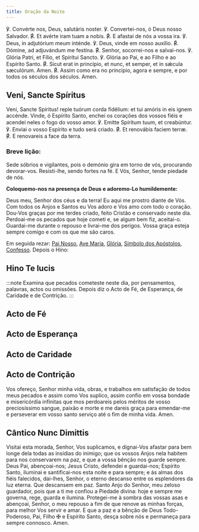 ```yaml
---
title: Oração da Noite
---
```


<div class="side-by-side not-content">
  <span>℣. Convérte nos, Deus, salutáris noster.</span>
  <span>℣. Convertei-nos, ó Deus nosso Salvador.</span>
  <span>
    <span class="text-red-500">℟.</span> Et avérte iram tuam a nobis.
  </span>
  <span>
    <span class="text-red-500">℟.</span> E afastai de nós a vossa ira.
  </span>
  <span>℣. Deus, in adjutórium meum inténde.</span>
  <span>℣. Deus, vinde em nosso auxílio.</span>
  <span>
    <span class="text-red-500">℟.</span> Dómine, ad adjuvándum me festína.
  </span>
  <span>
    <span class="text-red-500">℟.</span> Senhor, socorrei-nos e salvai-nos.
  </span>
  <span>℣. Glória Patri, et Fílio, et Spirítui Sancto.</span>
  <span>℣. Glória ao Pai, e ao Filho e ao Espírito Santo.</span>
  <span>
    <span class="text-red-500">℟.</span> Sicut erat in princípio, et nunc, et
    semper, et in sǽcula sæculórum. Amen.
  </span>
  <span>
    <span class="text-red-500">℟.</span> Assim como era no princípio, agora e
    sempre, e por todos os séculos dos séculos. Amen.
  </span>
</div>

## Veni, Sancte Spíritus

<div class="side-by-side not-content">
  <span>
    Veni, Sancte Spíritus! reple tuórum corda fidélium: et tui amóris in eis
    ignem accénde.
  </span>
  <span>
    Vinde, ó Espírito Santo, enchei os corações dos vossos fiéis e acendei neles
    o fogo do vosso amor.
  </span>
  <span>℣. Emitte Spíritum tuum, et creabúntur.</span>
  <span>℣. Enviai o vosso Espírito e tudo será criado.</span>
  <span>
    <span class="text-red-500">℟.</span> Et renovábis faciem terræ.
  </span>
  <span>
    <span class="text-red-500">℟.</span> E renovareis a face da terra.
  </span>
</div>

### Breve lição:

Sede sóbrios e vigilantes, pois o demónio gira em torno de vós, procurando
devorar-vos. Resisti-lhe, sendo fortes na fé. E Vós, Senhor, tende piedade de
nós.

**Coloquemo-nos na presença de Deus e adoremo-Lo humildemente:**

Deus meu, Senhor dos céus e da terra! Eu aqui me prostro diante de Vós. Com
todos os Anjos e Santos eu Vos adoro e Vos amo com todo o coração. Dou-Vos
graças por me terdes criado, feito Cristão e conservado neste dia. Perdoai-me
os pecados que hoje cometi e, se algum bem fiz, aceitai-o. Guardai-me durante
o repouso e livrai-me dos perigos. Vossa graça esteja sempre comigo e com os
que me são caros.

Em seguida rezar: [Pai Nosso](/devocionario/oracoes/painosso), [Ave Maria](/devocionario/oracoes/avemaria), [Glória](/devocionario/oracoes/gloria), [Símbolo dos Apóstolos](/devocionario/oracoes/simboloapostolos),
[Confesso](/devocionario/oracoes/confesso). Depois o Hino:


## Hino Te lucis

<TeLucis />

:::note
Examina que pecados cometeste neste dia, por pensamentos, palavras, actos ou omissões. Depois diz o Acto de Fé, de Esperança, de Caridade e de Contrição.
:::


## Acto de Fé

<ActoFe />


## Acto de Esperança

<ActoEsperanca />


## Acto de Caridade

<ActoCaridade />


## Acto de Contrição

<ActoContricao />

Vos ofereço, Senhor minha vida, obras, e trabalhos em satisfação de todos meus
pecados e assim como Vos suplico, assim confio em vossa bondade e misericórdia
infinitas que mos perdoareis pelos méritos de vosso preciosíssimo sangue,
paixão e morte e me dareis graça para emendar-me e perseverar em vosso santo
serviço até o fim de minha vida. Amen.


## Cântico Nunc Dimittis

<NuncDimittis />

Visitai esta morada, Senhor, Vos suplicamos, e dignai-Vos afastar para bem
longe dela todas as insídias do inimigo; que os vossos Anjos nela habitem
para nos conservarem na paz, e que a vossa bênção nos guarde sempre. Deus
Pai, abençoai-nos; Jesus Cristo, defendei e guardai-nos; Espírito Santo,
iluminai e santificai-nos esta noite e para sempre; e às almas dos fiéis
falecidos, dai-lhes, Senhor, o eterno descanso entre os esplendores da luz
eterna. Que descansem em paz. Santo Anjo do Senhor, meu zeloso guardador,
pois que a ti me confiou a Piedade divina: hoje e sempre me governa, rege,
guarda e ilumina. Protegei-me à sombra das vossas asas e abençoai, Senhor, o
meu repouso a fim de que renove as minhas forças, para melhor Vos servir e
amar. E que a paz e a bênção de Deus Todo-Poderoso, Pai, Filho ✠ e
Espírito Santo, desça sobre nós e permaneça para sempre connosco. Amen.
